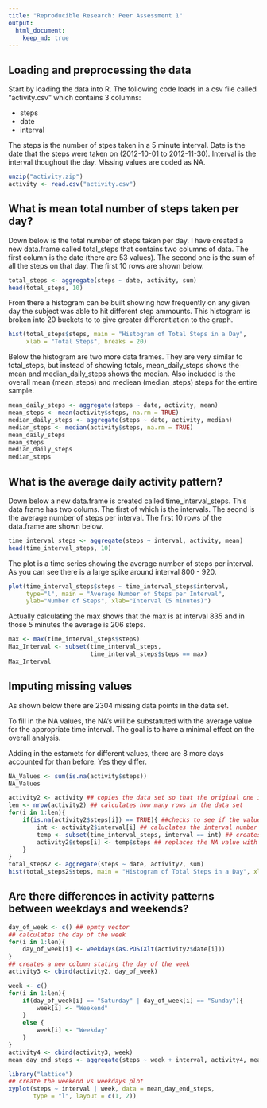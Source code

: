 ```yaml
---
title: "Reproducible Research: Peer Assessment 1"
output: 
  html_document:
    keep_md: true
---
```



## Loading and preprocessing the data
Start by loading the data into R.  The following code loads in a csv file called "activity.csv" which contains 3 columns:

- steps
- date
- interval

The steps is the number of stpes taken in a 5 minute interval.  Date is the date that the steps were taken on (2012-10-01 to 2012-11-30).  Interval is the interval thoughout the day.  Missing values are coded as NA.

```r
unzip("activity.zip")
activity <- read.csv("activity.csv")
```


## What is mean total number of steps taken per day?

Down below is the total number of steps taken per day.  I have created a new data.frame called total_steps that contains two columns of data.  The first column is the date (there are 53 values).  The second one is the sum of all the steps on that day.  The first 10 rows are shown below.  

```r
total_steps <- aggregate(steps ~ date, activity, sum)
head(total_steps, 10)
```

From there a histogram can be built showing how frequently on any given day the subject was able to hit different step ammounts.  This histogram is broken into 20 buckets to to give greater differentiation to the graph.

```r
hist(total_steps$steps, main = "Histogram of Total Steps in a Day", 
     xlab = "Total Steps", breaks = 20)
```

Below the histogram are two more data frames.  They are very similar to total_steps, but instead of showing totals, mean_daily_steps shows the mean and median_daily_steps shows the median.  Also included is the overall mean (mean_steps) and mediean (median_steps) steps for the entire sample.

```r
mean_daily_steps <- aggregate(steps ~ date, activity, mean)
mean_steps <- mean(activity$steps, na.rm = TRUE)
median_daily_steps <- aggregate(steps ~ date, activity, median)
median_steps <- median(activity$steps, na.rm = TRUE)
mean_daily_steps
mean_steps
median_daily_steps
median_steps
```

## What is the average daily activity pattern?

Down below a new data.frame is created called time_interval_steps.  This data frame has two colums.  The first of which is the intervals.  The seond is the average number of steps per interval.  The first 10 rows of the data.frame are shown below.

```r
time_interval_steps <- aggregate(steps ~ interval, activity, mean)
head(time_interval_steps, 10)
```

The plot is a time series showing the average number of steps per interval.  As you can see there is a large spike around interval 800 - 920.

```r
plot(time_interval_steps$steps ~ time_interval_steps$interval, 
     type="l", main = "Average Number of Steps per Interval", 
     ylab="Number of Steps", xlab="Interval (5 minutes)")
```

Actually calculating the max shows that the max is at interval 835 and in those 5 minutes the average is 206 steps.

```r
max <- max(time_interval_steps$steps)
Max_Interval <- subset(time_interval_steps, 
                       time_interval_steps$steps == max)
Max_Interval
```


## Imputing missing values

As shown below there are 2304 missing data points in the data set.

To fill in the NA values, the NA's will be substatuted with the average value for the appropriate time interval.  The goal is to have a minimal effect on the overall analysis.

Adding in the estamets for different values, there are 8 more days accounted for than before. Yes they differ.

```r
NA_Values <- sum(is.na(activity$steps))
NA_Values

activity2 <- activity ## copies the data set so that the original one is not modified
len <- nrow(activity2) ## calculates how many rows in the data set
for(i in 1:len){
    if(is.na(activity2$steps[i]) == TRUE){ ##checks to see if the value is missing
        int <- activity2$interval[i] ## caluclates the interval number
        temp <- subset(time_interval_steps, interval == int) ## creates a temporary data frame that has been subseted to the single interval value needed
        activity2$steps[i] <- temp$steps ## replaces the NA value with the average
    }
}
total_steps2 <- aggregate(steps ~ date, activity2, sum)
hist(total_steps2$steps, main = "Histogram of Total Steps in a Day", xlab = "Total Steps", breaks = 20)
```

## Are there differences in activity patterns between weekdays and weekends?



```r
day_of_week <- c() ## epmty vector
## calculates the day of the week
for(i in 1:len){
    day_of_week[i] <- weekdays(as.POSIXlt(activity2$date[i]))
}
## creates a new column stating the day of the week
activity3 <- cbind(activity2, day_of_week)

week <- c()
for(i in 1:len){
    if(day_of_week[i] == "Saturday" | day_of_week[i] == "Sunday"){
        week[i] <- "Weekend"
    }
    else {
        week[i] <- "Weekday"
    }
}
activity4 <- cbind(activity3, week)
mean_day_end_steps <- aggregate(steps ~ week + interval, activity4, mean)

library("lattice")
## create the weekend vs weekdays plot
xyplot(steps ~ interval | week, data = mean_day_end_steps, 
       type = "l", layout = c(1, 2))
```

